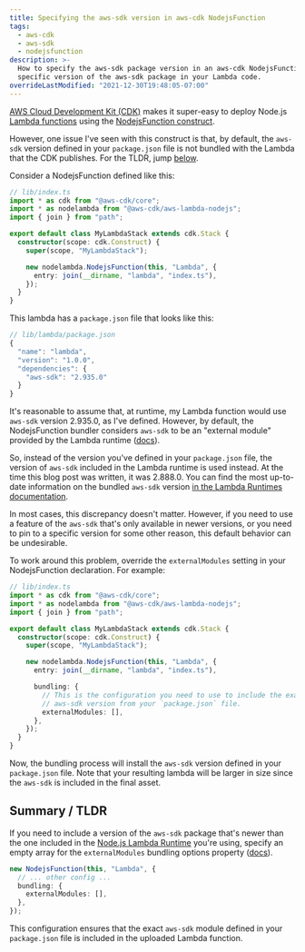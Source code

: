 ```yaml
---
title: Specifying the aws-sdk version in aws-cdk NodejsFunction
tags:
  - aws-cdk
  - aws-sdk
  - nodejsfunction
description: >-
  How to specify the aws-sdk package version in an aws-cdk NodejsFunction lambda. Useful when you need a newer, or
  specific version of the aws-sdk package in your Lambda code.
overrideLastModified: "2021-12-30T19:48:05-07:00"
---
```



[AWS Cloud Development Kit (CDK)](https://aws.amazon.com/cdk/) makes it super-easy to deploy Node.js
[Lambda functions](https://aws.amazon.com/lambda/) using the
[NodejsFunction construct](https://docs.aws.amazon.com/cdk/api/latest/docs/aws-lambda-nodejs-readme.html).

However, one issue I've seen with this construct is that, by default, the `aws-sdk` version defined in your
`package.json` file is not bundled with the Lambda that the CDK publishes. For the TLDR, jump [below](#summary--tldr).

Consider a NodejsFunction defined like this:

```ts
// lib/index.ts
import * as cdk from "@aws-cdk/core";
import * as nodelambda from "@aws-cdk/aws-lambda-nodejs";
import { join } from "path";

export default class MyLambdaStack extends cdk.Stack {
  constructor(scope: cdk.Construct) {
    super(scope, "MyLambdaStack");

    new nodelambda.NodejsFunction(this, "Lambda", {
      entry: join(__dirname, "lambda", "index.ts"),
    });
  }
}
```

This lambda has a `package.json` file that looks like this:

```js
// lib/lambda/package.json
{
  "name": "lambda",
  "version": "1.0.0",
  "dependencies": {
    "aws-sdk": "2.935.0"
  }
}
```

It's reasonable to assume that, at runtime, my Lambda function would use `aws-sdk` version 2.935.0, as I've defined.
However, by default, the NodejsFunction bundler considers `aws-sdk` to be an "external module" provided by the Lambda
runtime
([docs](https://docs.aws.amazon.com/cdk/api/latest/docs/@aws-cdk_aws-lambda-nodejs.BundlingOptions.html#externalmodules)).

<MdxImage src={BundlingOptionsExternalModules} alt="screenshot of the aws-cdk bundling options documentation page" />

So, instead of the version you've defined in your `package.json` file, the version of `aws-sdk` included in the Lambda
runtime is used instead. At the time this blog post was written, it was 2.888.0. You can find the most up-to-date
information on the bundled `aws-sdk` version
[in the Lambda Runtimes documentation](https://docs.aws.amazon.com/lambda/latest/dg/lambda-runtimes.html).

<MdxImage
  src={LambdaRuntimeVersionInfo}
  alt="screenshot of the bundled aws-sdk version available in the Node.js lambda runtime"
/>

In most cases, this discrepancy doesn't matter. However, if you need to use a feature of the `aws-sdk` that's only
available in newer versions, or you need to pin to a specific version for some other reason, this default behavior can
be undesirable.

To work around this problem, override the `externalModules` setting in your NodejsFunction declaration. For example:

```ts
// lib/index.ts
import * as cdk from "@aws-cdk/core";
import * as nodelambda from "@aws-cdk/aws-lambda-nodejs";
import { join } from "path";

export default class MyLambdaStack extends cdk.Stack {
  constructor(scope: cdk.Construct) {
    super(scope, "MyLambdaStack");

    new nodelambda.NodejsFunction(this, "Lambda", {
      entry: join(__dirname, "lambda", "index.ts"),

      bundling: {
        // This is the configuration you need to use to include the exact
        // aws-sdk version from your `package.json` file.
        externalModules: [],
      },
    });
  }
}
```

Now, the bundling process will install the `aws-sdk` version defined in your `package.json` file. Note that your
resulting lambda will be larger in size since the `aws-sdk` is included in the final asset.

## Summary / TLDR

If you need to include a version of the `aws-sdk` package that's newer than the one included in the
[Node.js Lambda Runtime](https://docs.aws.amazon.com/lambda/latest/dg/lambda-runtimes.html) you're using, specify an
empty array for the `externalModules` bundling options property
([docs](https://docs.aws.amazon.com/cdk/api/latest/docs/@aws-cdk_aws-lambda-nodejs.BundlingOptions.html#externalmodules)).

```ts
new NodejsFunction(this, "Lambda", {
  // ... other config ...
  bundling: {
    externalModules: [],
  },
});
```

This configuration ensures that the exact `aws-sdk` module defined in your `package.json` file is included in the
uploaded Lambda function.
